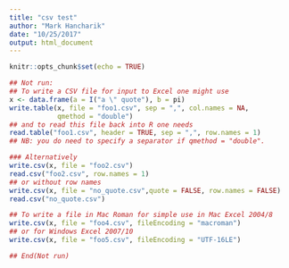 ```yaml
---
title: "csv test"
author: "Mark Hancharik"
date: "10/25/2017"
output: html_document
---
```


```r
knitr::opts_chunk$set(echo = TRUE)
```

```r

## Not run: 
## To write a CSV file for input to Excel one might use
x <- data.frame(a = I("a \" quote"), b = pi)
write.table(x, file = "foo1.csv", sep = ",", col.names = NA,
            qmethod = "double")
## and to read this file back into R one needs
read.table("foo1.csv", header = TRUE, sep = ",", row.names = 1)
## NB: you do need to specify a separator if qmethod = "double".

### Alternatively
write.csv(x, file = "foo2.csv")
read.csv("foo2.csv", row.names = 1)
## or without row names
write.csv(x, file = "no_quote.csv",quote = FALSE, row.names = FALSE)
read.csv("no_quote.csv")

## To write a file in Mac Roman for simple use in Mac Excel 2004/8
write.csv(x, file = "foo4.csv", fileEncoding = "macroman")
## or for Windows Excel 2007/10
write.csv(x, file = "foo5.csv", fileEncoding = "UTF-16LE")

## End(Not run)



```